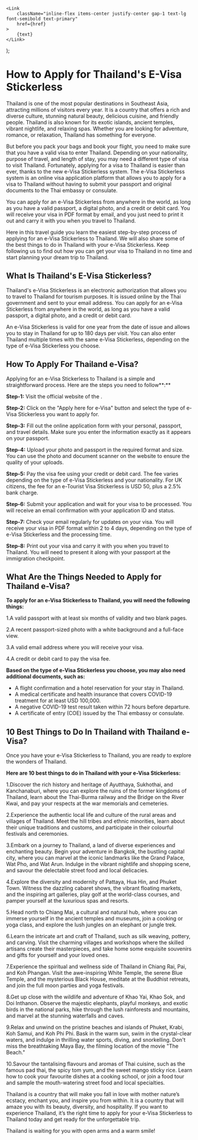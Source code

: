     <Link
        className="inline-flex items-center justify-center gap-1 text-lg font-semibold text-primary"
        href={href}
    >
        {text}
    </Link>
);

# How to Apply for Thailand's E-Visa Stickerless

Thailand is one of the most popular destinations in Southeast Asia, attracting millions of visitors every year. It is a country that offers a rich and diverse culture, stunning natural beauty, delicious cuisine, and friendly people. Thailand is also known for its exotic islands, ancient temples, vibrant nightlife, and relaxing spas. Whether you are looking for adventure, romance, or relaxation, Thailand has something for everyone.

But before you pack your bags and book your flight, you need to make sure that you have a valid visa to enter Thailand. Depending on your nationality, purpose of travel, and length of stay, you may need a different type of visa to visit Thailand. Fortunately, applying for a visa to Thailand is easier than ever, thanks to the new e-Visa Stickerless system. The e-Visa Stickerless system is an online visa application platform that allows you to apply for a visa to Thailand without having to submit your passport and original documents to the Thai embassy or consulate.

You can apply for an e-Visa Stickerless from anywhere in the world, as long as you have a valid passport, a digital photo, and a credit or debit card. You will receive your visa in PDF format by email, and you just need to print it out and carry it with you when you travel to Thailand.

Here in this travel guide you learn the easiest step-by-step process of applying for an e-Visa Stickerless to Thailand. We will also share some of the best things to do in Thailand with your e-Visa Stickerless. Keep following us to find out how you can get your visa to Thailand in no time and start planning your dream trip to Thailand.

## What Is Thailand's E-Visa Stickerless?

Thailand's e-Visa Stickerless is an electronic authorization that allows you to travel to Thailand for tourism purposes. It is issued online by the Thai government and sent to your email address. You can apply for an e-Visa Stickerless from anywhere in the world, as long as you have a valid passport, a digital photo, and a credit or debit card.

An e-Visa Stickerless is valid for one year from the date of issue and allows you to stay in Thailand for up to 180 days per visit. You can also enter Thailand multiple times with the same e-Visa Stickerless, depending on the type of e-Visa Stickerless you choose.

## How To Apply For Thailand e-Visa?

Applying for an e-Visa Stickerless to Thailand is a simple and straightforward process. Here are the steps you need to follow**:**

**Step-1:** Visit the official website of the <LinkText text="Thai e-Visa portal" href="/th"/>.

**Step-2:** Click on the "Apply here for e-Visa" button and select the type of e-Visa Stickerless you want to apply for.

**Step-3:** Fill out the online application form with your personal, passport, and travel details. Make sure you enter the information exactly as it appears on your passport.

**Step-4:** Upload your photo and passport in the required format and size. You can use the photo and document scanner on the website to ensure the quality of your uploads.

**Step-5:** Pay the visa fee using your credit or debit card. The fee varies depending on the type of e-Visa Stickerless and your nationality. For UK citizens, the fee for an e-Tourist Visa Stickerless is USD 50, plus a 2.5% bank charge.

**Step-6:** Submit your application and wait for your visa to be processed. You will receive an email confirmation with your application ID and status.

**Step-7:** Check your email regularly for updates on your visa. You will receive your visa in PDF format within 2 to 4 days, depending on the type of e-Visa Stickerless and the processing time.

**Step-8:** Print out your visa and carry it with you when you travel to Thailand. You will need to present it along with your passport at the immigration checkpoint.

## What Are the Things Needed to Apply for Thailand e-Visa?

**To apply for an e-Visa Stickerless to Thailand, you will need the following things:**

1.A valid passport with at least six months of validity and two blank pages.

2.A recent passport-sized photo with a white background and a full-face view.

3.A valid email address where you will receive your visa.

4.A credit or debit card to pay the visa fee.

**Based on the type of e-Visa Stickerless you choose, you may also need additional documents, such as:**

-   A flight confirmation and a hotel reservation for your stay in Thailand.
-   A medical certificate and health insurance that covers COVID-19 treatment for at least USD 100,000.
-   A negative COVID-19 test result taken within 72 hours before departure.
-   A certificate of entry (COE) issued by the Thai embassy or consulate.

## 10 Best Things to Do In Thailand with Thailand e-Visa?

Once you have your e-Visa Stickerless to Thailand, you are ready to explore the wonders of Thailand.

**Here are 10 best things to do in Thailand with your e-Visa Stickerless:**

1.Discover the rich history and heritage of Ayutthaya, Sukhothai, and Kanchanaburi, where you can explore the ruins of the former kingdoms of Thailand, learn about the Thai-Burma railway and the Bridge on the River Kwai, and pay your respects at the war memorials and cemeteries.

2.Experience the authentic local life and culture of the rural areas and villages of Thailand. Meet the hill tribes and ethnic minorities, learn about their unique traditions and customs, and participate in their colourful festivals and ceremonies.

3.Embark on a journey to Thailand, a land of diverse experiences and enchanting beauty. Begin your adventure in Bangkok, the bustling capital city, where you can marvel at the iconic landmarks like the Grand Palace, Wat Pho, and Wat Arun. Indulge in the vibrant nightlife and shopping scene, and savour the delectable street food and local delicacies.

4.Explore the diversity and modernity of Pattaya, Hua Hin, and Phuket Town. Witness the dazzling cabaret shows, the vibrant floating markets, and the inspiring art galleries, play golf at the world-class courses, and pamper yourself at the luxurious spas and resorts.

5.Head north to Chiang Mai, a cultural and natural hub, where you can immerse yourself in the ancient temples and museums, join a cooking or yoga class, and explore the lush jungles on an elephant or jungle trek.

6.Learn the intricate art and craft of Thailand, such as silk weaving, pottery, and carving. Visit the charming villages and workshops where the skilled artisans create their masterpieces, and take home some exquisite souvenirs and gifts for yourself and your loved ones.

7.Experience the spiritual and wellness side of Thailand in Chiang Rai, Pai, and Koh Phangan. Visit the awe-inspiring White Temple, the serene Blue Temple, and the mysterious Black House, meditate at the Buddhist retreats, and join the full moon parties and yoga festivals.

8.Get up close with the wildlife and adventure of Khao Yai, Khao Sok, and Doi Inthanon. Observe the majestic elephants, playful monkeys, and exotic birds in the national parks, hike through the lush rainforests and mountains, and marvel at the stunning waterfalls and caves.

9.Relax and unwind on the pristine beaches and islands of Phuket, Krabi, Koh Samui, and Koh Phi Phi. Bask in the warm sun, swim in the crystal-clear waters, and indulge in thrilling water sports, diving, and snorkelling. Don't miss the breathtaking Maya Bay, the filming location of the movie "The Beach."

10.Savour the tantalising flavours and aromas of Thai cuisine, such as the famous pad thai, the spicy tom yum, and the sweet mango sticky rice. Learn how to cook your favourite dishes at a cooking school, or join a food tour and sample the mouth-watering street food and local specialties.

Thailand is a country that will make you fall in love with mother nature’s ecstacy, enchant you, and inspire you from within. It is a country that will amaze you with its beauty, diversity, and hospitality. If you want to experience Thailand, it’s the right time to apply for your e-Visa Stickerless to Thailand today and get ready for the unforgettable trip.

Thailand is waiting for you with open arms and a warm smile!
